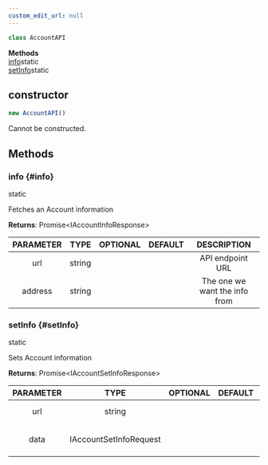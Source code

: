 ```yaml
---
custom_edit_url: null
---
```


```ts
class AccountAPI
```

<div>

</div>

<div className="container">
  <div className="row mb-2"><div className="col col--12"><strong>Methods</strong></div></div>
  <div className="row"><div className="col col--12"><a href="#info">info</a><span className="badge badge--info margin-left--sm">static</span><br/><a href="#setInfo">setInfo</a><span className="badge badge--info margin-left--sm">static</span></div></div>
</div>

## constructor
```ts
new AccountAPI()
```

<div>

</div>

Cannot be constructed.

## Methods
### info {#info}

<div>
  <span className="badge badge--info">static</span>
</div>

Fetches an Account information

**Returns**: Promise&lt;IAccountInfoResponse&gt;

|PARAMETER|TYPE|OPTIONAL|DEFAULT|DESCRIPTION|
|:---:|:---:|:---:|:---:|:---:|
|url|string|||API endpoint URL|
|address|string|||The one we want the info from|

### setInfo {#setInfo}

<div>
  <span className="badge badge--info">static</span>
</div>

Sets Account information

**Returns**: Promise&lt;IAccountSetInfoResponse&gt;

|PARAMETER|TYPE|OPTIONAL|DEFAULT|DESCRIPTION|
|:---:|:---:|:---:|:---:|:---:|
|url|string|||API endpoint URL|
|data|IAccountSetInfoRequest|||Account's creation txn data|

